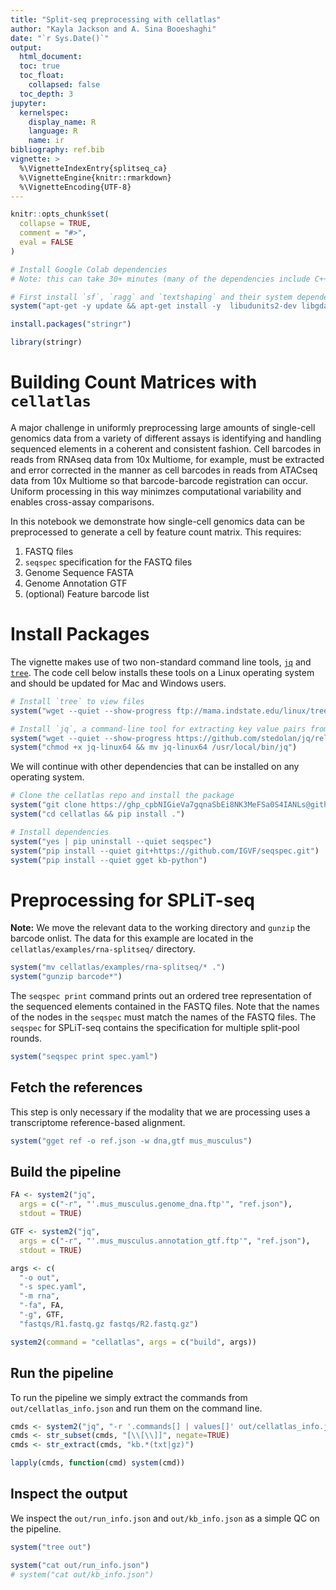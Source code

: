 ```yaml
---
title: "Split-seq preprocessing with cellatlas"
author: "Kayla Jackson and A. Sina Booeshaghi"
date: "`r Sys.Date()`"
output: 
  html_document:
  toc: true
  toc_float:
    collapsed: false
  toc_depth: 3
jupyter:
  kernelspec:
    display_name: R
    language: R
    name: ir
bibliography: ref.bib
vignette: >
  %\VignetteIndexEntry{splitseq_ca}
  %\VignetteEngine{knitr::rmarkdown}
  %\VignetteEncoding{UTF-8}
---
```


```r
knitr::opts_chunk$set(
  collapse = TRUE,
  comment = "#>",
  eval = FALSE
)
```

```r
# Install Google Colab dependencies
# Note: this can take 30+ minutes (many of the dependencies include C++ code, which needs to be compiled)

# First install `sf`, `ragg` and `textshaping` and their system dependencies:
system("apt-get -y update && apt-get install -y  libudunits2-dev libgdal-dev libgeos-dev libproj-dev libharfbuzz-dev libfribidi-dev")

install.packages("stringr")
```

```r
library(stringr)
```

# Building Count Matrices with `cellatlas`
A major challenge in uniformly preprocessing large amounts of single-cell genomics data from a variety of different assays is identifying and handling sequenced elements in a coherent and consistent fashion. Cell barcodes in reads from RNAseq data from 10x Multiome, for example, must be extracted and error corrected in the manner as cell barcodes in reads from ATACseq data from 10x Multiome so that barcode-barcode registration can occur. Uniform processing in this way minimzes computational variability and enables cross-assay comparisons.

In this notebook we demonstrate how single-cell genomics data can be preprocessed to generate a cell by feature count matrix. This requires:

1. FASTQ files
2. `seqspec` specification for the FASTQ files
3. Genome Sequence FASTA
4. Genome Annotation GTF
5. (optional) Feature barcode list

# Install Packages
The vignette makes use of two non-standard command line tools, [`jq`](https://jqlang.github.io/jq/) and [`tree`](https://mama.indstate.edu/users/ice/tree/). The code cell below installs these tools on a Linux operating system and should be updated for Mac and Windows users.
```r
# Install `tree` to view files
system("wget --quiet --show-progress ftp://mama.indstate.edu/linux/tree/tree-2.1.0.tgz")

# Install `jq`, a command-line tool for extracting key value pairs from JSON files 
system("wget --quiet --show-progress https://github.com/stedolan/jq/releases/download/jq-1.6/jq-osx-amd64")
system("chmod +x jq-linux64 && mv jq-linux64 /usr/local/bin/jq")
```
We will continue with other dependencies that can be installed on any operating system. 
```r
# Clone the cellatlas repo and install the package
system("git clone https://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@github.com/cellatlas/cellatlas.git")
system("cd cellatlas && pip install .")

# Install dependencies
system("yes | pip uninstall --quiet seqspec")
system("pip install --quiet git+https://github.com/IGVF/seqspec.git")
system("pip install --quiet gget kb-python")
```

# Preprocessing for SPLiT-seq
**Note:** We move the relevant data to the working directory and `gunzip` the barcode onlist. The data for this example are located in the `cellatlas/examples/rna-splitseq/` directory. 
```r
system("mv cellatlas/examples/rna-splitseq/* .")
system("gunzip barcode*")
```
The `seqspec print` command prints out an ordered tree representation of the sequenced elements contained in the FASTQ files. Note that the names of the nodes in the `seqspec` must match the names of the FASTQ files. The `seqspec` for SPLiT-seq contains the specification for multiple split-pool rounds. 
```r
system("seqspec print spec.yaml")
```
## Fetch the references
This step is only necessary if the modality that we are processing uses a transcriptome reference-based alignment. 
```r
system("gget ref -o ref.json -w dna,gtf mus_musculus")
```
## Build the pipeline
```r
FA <- system2("jq",
  args = c("-r", "'.mus_musculus.genome_dna.ftp'", "ref.json"),
  stdout = TRUE)

GTF <- system2("jq",
  args = c("-r", "'.mus_musculus.annotation_gtf.ftp'", "ref.json"),
  stdout = TRUE)
```

```r
args <- c(
  "-o out", 
  "-s spec.yaml",
  "-m rna",  
  "-fa", FA,
  "-g", GTF,
  "fastqs/R1.fastq.gz fastqs/R2.fastq.gz")

system2(command = "cellatlas", args = c("build", args))
```
## Run the pipeline
To run the pipeline we simply extract the commands from `out/cellatlas_info.json` and run them on the command line. 
```r
cmds <- system2("jq", "-r '.commands[] | values[]' out/cellatlas_info.json", stdout=TRUE)
cmds <- str_subset(cmds, "[\\[\\]]", negate=TRUE)
cmds <- str_extract(cmds, "kb.*(txt|gz)")

lapply(cmds, function(cmd) system(cmd))
```
## Inspect the output 
We inspect the `out/run_info.json` and `out/kb_info.json` as a simple QC on the pipeline.
```r
system("tree out")
```

```r
system("cat out/run_info.json")
# system("cat out/kb_info.json")
```
